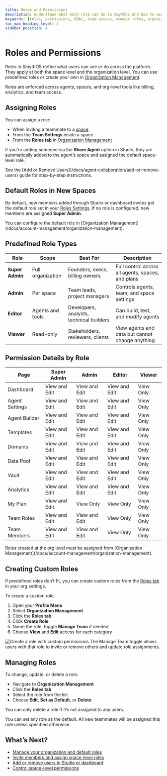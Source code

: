 ```yaml
---
title: Roles and Permissions
description: Understand what each role can do in SmythOS and how to assign the right access to teammates across your organization or spaces.
keywords: [roles, permissions, RBAC, team access, manage roles, organization roles, custom roles]
toc_max_heading_level: 2
sidebar_position: 4
---
```


# Roles and Permissions

Roles in SmythOS define what users can see or do across the platform. They apply at both the space level and the organization level. You can use predefined roles or create your own in [Organization Management](/docs/account-management/organization-management).

<InfoCallout title="Where roles apply">
Roles are enforced across agents, spaces, and org-level tools like billing, analytics, and team access.
</InfoCallout>

<Spacer size="md" />

## Assigning Roles

You can assign a role:

- When inviting a teammate to a [space](/docs/agent-collaboration/spaces)
- From the **Team Settings** inside a space
- From the **Roles tab** in [Organization Management](/docs/account-management/organization-management)

If you're adding someone via the **Share Agent** option in Studio, they are automatically added to the agent’s space and assigned the default space-level role.

<TipCallout title="Need to add or remove teammates?">
See the [Add or Remove Users](/docs/agent-collaboration/add-or-remove-users) guide for step-by-step instructions.
</TipCallout>

<Spacer size="md" />

## Default Roles in New Spaces

By default, new members added through Studio or dashboard invites get the default role set in your [Roles Settings](/docs/account-management/organization-management). If no role is configured, new members are assigned **Super Admin**.

<InfoCallout title="Manage defaults">
You can configure the default role in [Organization Management](/docs/account-management/organization-management).
</InfoCallout>

<Spacer size="md" />

## Predefined Role Types

| Role            | Scope                  | Best For                                | Description |
|------------------|-------------------------|-------------------------------------------|-------------|
| **Super Admin**  | Full organization       | Founders, execs, billing owners            | Full control across all agents, spaces, and plans |
| **Admin**        | Per space               | Team leads, project managers               | Controls agents, team, and space settings |
| **Editor**       | Agents and tools        | Developers, analysts, technical builders   | Can build, test, and modify agents |
| **Viewer**       | Read-only               | Stakeholders, reviewers, clients           | View agents and data but cannot change anything |

<Spacer size="md" />

## Permission Details by Role

| Page              | Super Admin      | Admin           | Editor          | Viewer          |
|-------------------|------------------|------------------|------------------|------------------|
| Dashboard         | View and Edit     | View and Edit    | View and Edit    | View Only        |
| Agent Settings    | View and Edit     | View and Edit    | View and Edit    | View Only        |
| Agent Builder     | View and Edit     | View and Edit    | View and Edit    | View Only        |
| Templates         | View and Edit     | View and Edit    | View and Edit    | View Only        |
| Domains           | View and Edit     | View and Edit    | View and Edit    | View Only        |
| Data Pool         | View and Edit     | View and Edit    | View and Edit    | View Only        |
| Vault             | View and Edit     | View and Edit    | View and Edit    | View Only        |
| Analytics         | View and Edit     | View and Edit    | View and Edit    | View Only        |
| My Plan           | View and Edit     | View Only        | View Only        | View Only        |
| Team Roles        | View and Edit     | View and Edit    | View Only        | View Only        |
| Team Members      | View and Edit     | View and Edit    | View Only        | View Only        |

<WarningCallout title="Only Super Admins can assign org-level roles">
Roles created at the org level must be assigned from [Organization Management](/docs/account-management/organization-management).
</WarningCallout>

<Spacer size="md" />

## Creating Custom Roles

If predefined roles don’t fit, you can create custom roles from the [Roles tab](/docs/account-management/organization-management) in your org settings.

To create a custom role:

1. Open your **Profile Menu**
2. Select **Organization Management**
3. Click the **Roles tab**
4. Click **Create Role**
5. Name the role, toggle **Manage Team** if needed
6. Choose **View** and **Edit** access for each category

<Image src="/docs/img/organization-create-role.jpg" alt="Create a role with custom permissions" caption="You can fully customize access for any role." />

<InfoCallout title="Manage Team explained">
The Manage Team toggle allows users with that role to invite or remove others and update role assignments.
</InfoCallout>

<Spacer size="md" />

## Managing Roles

To change, update, or delete a role:

- Navigate to **Organization Management**
- Click the **Roles tab**
- Select the role from the list
- Choose **Edit**, **Set as Default**, or **Delete**

You can only delete a role if it’s not assigned to any users.

<SuccessCallout title="Default roles">
You can set any role as the default. All new teammates will be assigned this role unless specified otherwise.
</SuccessCallout>

<Spacer size="md" />

## What’s Next?

- [Manage your organization and default roles](/docs/account-management/organization-management)
- [Invite members and assign space-level roles](/docs/agent-collaboration/spaces/invite-members)
- [Add or remove users in Studio or dashboard](/docs/agent-collaboration/add-or-remove-users)
- [Control space-level permissions](/docs/agent-collaboration/spaces)

